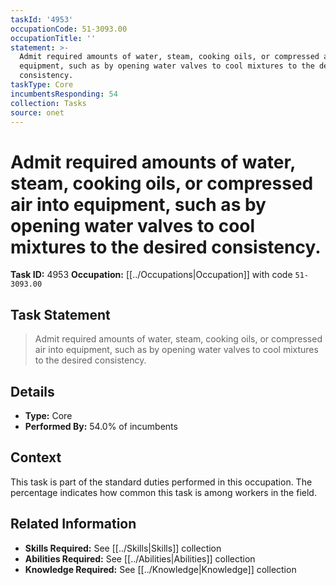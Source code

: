 ```yaml
---
taskId: '4953'
occupationCode: 51-3093.00
occupationTitle: ''
statement: >-
  Admit required amounts of water, steam, cooking oils, or compressed air into
  equipment, such as by opening water valves to cool mixtures to the desired
  consistency.
taskType: Core
incumbentsResponding: 54
collection: Tasks
source: onet
---
```

# Admit required amounts of water, steam, cooking oils, or compressed air into equipment, such as by opening water valves to cool mixtures to the desired consistency.

**Task ID:** 4953
**Occupation:** [[../Occupations|Occupation]] with code `51-3093.00`

## Task Statement

> Admit required amounts of water, steam, cooking oils, or compressed air into equipment, such as by opening water valves to cool mixtures to the desired consistency.

## Details

- **Type:** Core
- **Performed By:** 54.0% of incumbents

## Context

This task is part of the standard duties performed in this occupation. The percentage indicates how common this task is among workers in the field.

## Related Information

- **Skills Required:** See [[../Skills|Skills]] collection
- **Abilities Required:** See [[../Abilities|Abilities]] collection
- **Knowledge Required:** See [[../Knowledge|Knowledge]] collection
